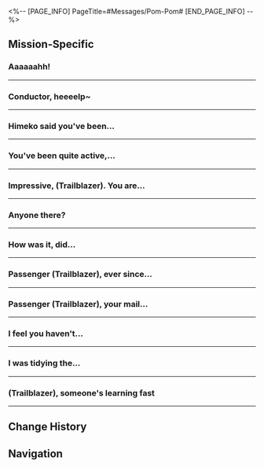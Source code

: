 <%-- [PAGE_INFO]
PageTitle=#Messages/Pom-Pom#
[END_PAGE_INFO] --%>
{{Messages Infobox
|id        = 1000
|image     = Character Pom-Pom Icon.png
|type      = Character
|sender    = Pom-Pom
|signature = Come to Pom-Pom for Trailblazing rewards!
|faction   = Astral Express
}}

==Mission-Specific==
===Aaaaaahh!===
{{Messages
|start_condition = 
|text =
:'''Pom-Pom:''' Aaaaaahh!
:'''Pom-Pom:''' (Trailblazer)! Are you there!?
:{Choice} What's the hurry?
::'''(Trailblazer):''' What's going on?
:{Choice} Calm down.
::'''(Trailblazer):''' Take your time, okay?
:'''Pom-Pom:''' It's something super urgent!
:'''Pom-Pom:''' Pom-Pom doesn't even want to think about it...
:'''Pom-Pom:''' The train's long overdue cleaning day is almost upon us! Aaaaahhh!
:{Choice} ...
:'''(Trailblazer):''' ...Huh?
:'''(Trailblazer):''' I get it now.
:'''(Trailblazer):''' So, you want me to come back and help you with the cleaning?
:'''(Trailblazer):''' [[File:Sticker PPG 07 Pom-Pom 02.png|80px|&lbrack;cry&rbrack;]]
:'''Pom-Pom:''' Not really...
:'''Pom-Pom:''' But if you're willing to lend a hand, (Trailblazer), that would be great!
:'''Pom-Pom:''' We're on our way to the nearest Washtopia.
:'''Pom-Pom:''' Come back and see me when you have time!
;{Accepted Mission: Night of Universal Hallucinations}
}}
----

===Conductor, heeeelp~===
{{Messages
|start_condition = 
|text =
:'''(Trailblazer):''' Conductor, heeeelp~
:'''Pom-Pom:''' [Automatic Reply] Currently operating on the Express. Please leave a message if it's urgent!
:{Choice} Don't try to fool me
::'''(Trailblazer):''' I can see you typing...
::'''Pom-Pom:''' Dagnabbit, my cover has been blown!
:{Choice} I haven't boarded the Express!
::'''(Trailblazer):''' Why are you leaving? I'm not on the Express yet!
::'''Pom-Pom:''' Yay, I got you good, Passenger (Trailblazer)!
:'''Pom-Pom:''' Okay, I'll stop horsing around. What's up, (Trailblazer)?
:{Choice} Does the Express welcome new members?
::'''(Trailblazer):''' Does our Express welcome new members?
:{Choice} I have a friend who wants to join...
::'''(Trailblazer):''' Actually, I have a friend...
:'''Pom-Pom:''' Oh, did you want to bring your friend on board?
:'''Pom-Pom:''' So tell me, what's this friend like?
:'''Pom-Pom:''' Please organize your thoughts before answering, Pom-Pom has to think long and hard about this case!
:{Choice} She's meticulous...
::'''(Trailblazer):''' She's a mechanical prodigy with a meticulous mind
::'''Pom-Pom:''' Oh, Miss Himeko will surely be delighted!
:{Choice} She's uninhibited...
::'''(Trailblazer):''' She's a rock star with an uninhibited personality
::'''Pom-Pom:''' Rock star? Can Pom-Pom have a copy of her music?
:{Choice} I can't say...
::'''(Trailblazer):''' She's... I can't say for sure
::'''Pom-Pom:''' Forget it then! Pom-Pom was just asking for fun anyway!
:'''Pom-Pom:''' Anyway, Pom-Pom thinks there's no problem. But...
:'''Pom-Pom:''' The engine room is off limits!
:'''Pom-Pom:''' Don't wreck anything!
:'''Pom-Pom:''' Can she promise that?
:{Choice} No problem!
::'''(Trailblazer):''' No problem!
:{Choice} I will try my best to persuade her...
::'''(Trailblazer):''' I will try my best to persuade her...
:{Choice} I don't think she can be controlled
::'''(Trailblazer):''' I don't think she can be controlled
:'''Pom-Pom:''' Whatever the case, these things are not allowed! If this rule can be followed, Pom-Pom will have no objections!
:{Choice} Understood. Thank you, conductor
::'''(Trailblazer):''' Understood. Thank you, conductor
:{Choice} Great! Pom-Pom is the best!
::'''(Trailblazer):''' Great! Pom-Pom is the best!
:'''Pom-Pom:''' [[File:Sticker PPG 07 Pom-Pom 06.png|80px|(sends an all-purpose sticker)]]
}}
----

===Himeko said you've been...===
{{Messages
|start_condition = 
|text =
:'''Pom-Pom:''' Himeko said you've been doing a good job lately. Come to the Express whenever you have the time
:'''Pom-Pom:''' ...Don't ignore my message! I've got some good rewards for you!
}}
----

===You've been quite active,...===
{{Messages
|start_condition = 
|text =
:'''Pom-Pom:''' You've been quite active, passenger (Trailblazer). People are saying a lot of good things about you!
:'''Pom-Pom:''' When you come back, I'll have a nice reward ready for you
}}
----

===Impressive, (Trailblazer). You are...===
{{Messages
|start_condition = 
|text =
:'''Pom-Pom:''' Impressive, (Trailblazer). You are truly one of the Nameless now!
:'''Pom-Pom:''' Same as usual, got a reward for you!
}}
----

===Anyone there?===
{{Messages
|start_condition = 
|text =
:'''Pom-Pom:''' Anyone there?
:'''Pom-Pom:''' Anyone there?
:'''Pom-Pom:''' Hello?
:{Choice} Nope
:'''(Trailblazer):''' Nope
:'''Pom-Pom:''' Something doesn't feel right on the Express... like there's something I can't see...
:'''Pom-Pom:''' Come back and see me when you have time!
:{Choice} A conductor shouldn't be this timid.
::'''(Trailblazer):''' A conductor shouldn't be this timid.
:{Choice} Stay calm. I'm coming back.
::'''(Trailblazer):''' Stay calm. I'm coming back.
:{Choice} Really? I don't believe you.
::'''(Trailblazer):''' Really? I don't believe you.
:'''Pom-Pom:''' Come back in this instant! If we don't solve this, the Express won't be moving an inch!
;{Accepted Mission: Fleeting Lights}
}}
----

===How was it, did...===
{{Messages
|start_condition = 
|text =
:'''Pom-Pom:''' How was it, did you get the record
:{Choice} (Tell Pom-Pom about the record)
:'''(Trailblazer):''' I asked Serval for her album, but she doesn't have it, so
:'''Pom-Pom:''' Yeah, yeah. Pom-Pom will ask the corporation if we can get it from them. But Pom-Pom cannot guarantee it'll satisfy the taste of all passengers
:'''Pom-Pom:''' Don't be upset, you're a Trailblazer, an opportunity will come to you eventually
:'''Pom-Pom:''' After all, the Phonograph is right here at the Express, it wouldn't run away
}}
----

===Passenger (Trailblazer), ever since...===
{{Messages
|start_condition = 
|text =
:'''Pom-Pom:''' Passenger (Trailblazer), ever since the start of this journey, there have been a lot of new visitors boarding the Express
:{Choice} I noticed that too!
::'''(Trailblazer):''' I noticed that too!
:{Choice} Our good friends!
::'''(Trailblazer):''' These must be the rewards of the journey!
:'''Pom-Pom:''' Yeah. You have to treasure these encounters!
:'''Pom-Pom:''' To savor these precious memories, the Express has left a guest book for all our new friends. They can write comments in it.
:'''Pom-Pom:''' The guest book is on the bar counter. Go take a look when you have time
;{Accepted Mission: Old Friends and New Learnings}
}}
----

===Passenger (Trailblazer), your mail...===
{{Messages
|start_condition = 
|text =
:'''Pom-Pom:''' Passenger (Trailblazer), your mail has been received.
:'''Pom-Pom:''' Remember to sign it once you get back!
:{Choice} It's a gift
:'''(Trailblazer):''' This is a gift for the conductor. Open it up and check it out
:'''Pom-Pom:''' [[File:Sticker PPG 07 Pom-Pom 10.png|80px|&lbrack;Gift&rbrack;]]
:'''Pom-Pom:''' Whoa. That's really caring of you, (Trailblazer)! Let's see what goodies are inside...
:'''Pom-Pom:''' Whoa. This candy's super sour!
:{Choice} Every piece tastes different
:'''(Trailblazer):''' It's a unique assortment from Penacony. Every piece tastes different
:'''Pom-Pom:''' Feels like it did become sweeter...
:'''Pom-Pom:''' [[File:Sticker PPG 07 Pom-Pom 08.png|80px|&lbrack;Shocked&rbrack;]]
:'''Pom-Pom:''' Anyway. Thank you for your gift!
}}
----

===I feel you haven't...===
{{Messages
|start_condition = 
|text =
:'''Pom-Pom:''' I feel you haven't been back to the Express since forever, (Trailblazer)...
:{Choice} Didn't we just see each other?
::'''(Trailblazer):''' It hasn't been that long since we last said goodbye, right?
::'''Pom-Pom:''' Don't worry about the details!
:{Choice} It has been a while...
::'''(Trailblazer):''' Mmm... It has been a while. I'm starting to forget what Pom-Pom looks like
::'''Pom-Pom:''' It hasn't been THAT long!
:'''Pom-Pom:''' Come back when you've got the time. Pom-Pom has some things for you
:'''Pom-Pom:''' [[File:Sticker PPG 07 Pom-Pom 06.png|80px|&lbrack;Thumbs Up&rbrack;]]
;{Accepted Mission: The Conductor's Rewards}
}}
----

===I was tidying the...===
{{Messages
|start_condition = 
|text =
:'''Pom-Pom:''' I was tidying the cabins when I realized this!
:'''Pom-Pom:''' (Trailblazer), you don't have luggage, do you? Or did I not find your suitcase?
:{Choice} I pack light when I travel
::'''(Trailblazer):''' I pack light when I travel
::'''Pom-Pom:''' That may be true, but don't underestimate the Express' capacity! We can carry as much luggage as you want!
:{Choice} I'm poor. Can't afford luggage
::'''(Trailblazer):''' I'm poor. Can't afford luggage
::'''Pom-Pom:''' ...Seriously? Every passenger should have their personal possessions
:'''Pom-Pom:''' You need to prepare and have resources ready when you're adventuring... But I don't see any of that from you, (Trailblazer). That won't do!
:'''Pom-Pom:''' You can't be this reckless! Mmm, come back when you can. Pom-Pom has something to say to you. Don't push it off!
}}
----

===(Trailblazer), someone's learning fast===
{{Messages
|start_condition = 
|text =
:'''Pom-Pom:''' (Trailblazer), someone's learning fast
:{Choice} I'm just average
::'''(Trailblazer):''' I'm still just average. I rank maybe third on the Express?
::'''Pom-Pom:''' Confidence... is a good thing!
:{Choice} Naturally
::'''(Trailblazer):''' It'll be hard not to improve when you've encountered so much
::'''Pom-Pom:''' There will be more wondrous experiences waiting for you in future adventures, (Trailblazer)
:'''Pom-Pom:''' It's easy to feel lost when your belly traveling alone on a journey of growth. Sometimes it's wise to reach out and ask outstanding seniors for advice. Their lights are like lighthouses on the night ocean, and are very hard to replace
:'''Pom-Pom:''' Ahh, typo typo! It's "you've been," not "your belly"!
:'''Pom-Pom:''' Hurry and come back to the Express when you can! It's easier with face-to-face communication
;{Accepted Mission: Don't Forget About Home}
}}
----

==Change History==
{{Change History|1.0}}

==Navigation==
{{Messages Navbox}}